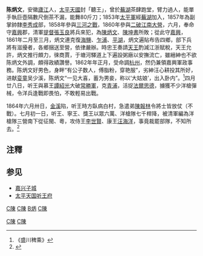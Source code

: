 '''陈炳文'''，安徽[[廬江|廬江]]人，[[太平天國|太平天國]]封「聽王」，曾於[[蕪湖|蕪湖]]茶肆跑堂，臂力過人，能單手執巨壺隔數尺倒茶不漏，能舞80斤刀；1853年[[太平軍|太平軍]]經[[蕪湖|蕪湖]]加入，1857年為副掌帥隸[[李秀成|李秀成]]部，1858年參與[[三河之戰|三河之戰]]，1860年參與[[太平军二破江南大营|二破江南大營]]，六月，奉命守[[嘉興|嘉興]]郡，清軍[[提督|提督]][[張玉良_()|張玉良]]將兵來犯，為[[陳炳文|陳炳文]]、[[陳坤書|陳坤書]]所敗；從此守[[嘉興|嘉興]]，1861年二月至三月，炳文連克復[[海盐县|海鹽]]、[[乍浦|乍浦]]、[[平湖市|平湖]]，炳文遍貼布告四鄉，部下兵將有滋擾者，各鄉捆送至營，依律嚴辦。時忠王奏請[[洪秀全|天王]]酌減江浙賦稅，天王允許，炳文推行頗力，徠商賈，于塘河驛道上下遍設粥廠以安撫流亡，雖縉紳也不欲陈炳文外調，頗得政績讚譽。1862年年正月，受命調[[杭州|杭州]]，然仍兼領嘉興軍政事務。陈炳文好男色，身畔“有公子数人，傅脂粉，穿艳服”，劣紳汪心耕投其所好，进献[[娈童|娈童]]吴少溪，陈炳文“一见大喜，蓄为男妾，称以‘大姑娘’，出入卧内”。<ref>《盛川稗乘》</ref>四月廿八日，听王與慕王[[譚紹光|譚紹光]]大破[[常勝軍|常勝軍]]，克[[青浦|青浦]]，活捉[[法爾思德|法爾思德]]，擄獲不少洋槍彈械，令洋兵逢戰即畏怕，不敢輕易出戰。

1864年六月卅日，[[金溪|金溪]]陷，听王時方臥病白村，急遣弟[[陳報林|陳報林]]令將士皆放仗（不戰）。七月初一日，听王、寧王、獎王以眾六萬、洋槍隊七千桿降，被清軍編為洋槍隊三營南下從征閩、粵，攻侍王[[李世賢|李世賢]]、康王[[汪海洋|汪海洋]]，事竟裁罷部隊，不知所去。<ref>{{wikisource-inline|清史稿/卷409|《清史稿 卷四百九》}}</ref>

==注釋==
{{reflist}}

==参见==
*[[嘉兴子城|嘉兴子城]]
*[[太平天国听王府|太平天国听王府]]

[[category:太平天國人物|C陳]]
[[category:太平天國諸王|C陳]]
[[category:陳姓|B炳]]
[[category:清朝軍事人物|C陳]]
[[Category:廬江人|C陳]]
[[Category:清朝下落不明者|C陳]]